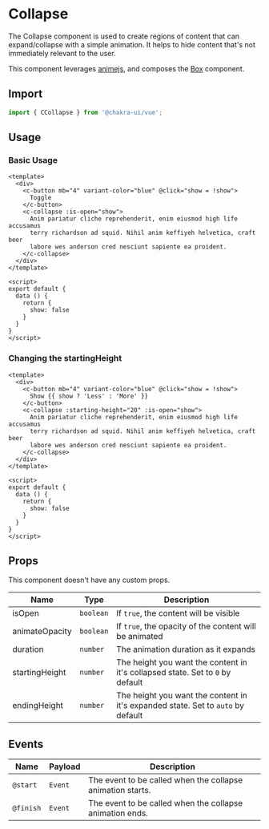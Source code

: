 
<SEO
  title="Collapse"
  description="The Collapse component is used to create regions of content that can expand/collapse with a simple animation. It helps to hide content that's not immediately relevant to the user."
/>

# Collapse

The Collapse component is used to create regions of content that can
expand/collapse with a simple animation. It helps to hide content that's not
immediately relevant to the user.

This component leverages [animejs](https://animejs.com/), and composes the [Box](/box) component.

## Import

```js
import { CCollapse } from '@chakra-ui/vue';
```

## Usage

### Basic Usage

```vue live=true
<template>
  <div>
    <c-button mb="4" variant-color="blue" @click="show = !show">
      Toggle
    </c-button>
    <c-collapse :is-open="show">
      Anim pariatur cliche reprehenderit, enim eiusmod high life accusamus
      terry richardson ad squid. Nihil anim keffiyeh helvetica, craft beer
      labore wes anderson cred nesciunt sapiente ea proident.
    </c-collapse>
  </div>
</template>

<script>
export default {
  data () {
    return {
      show: false
    }
  }
}
</script>
```

### Changing the startingHeight

```vue live=true
<template>
  <div>
    <c-button mb="4" variant-color="blue" @click="show = !show">
      Show {{ show ? 'Less' : 'More' }}
    </c-button>
    <c-collapse :starting-height="20" :is-open="show">
      Anim pariatur cliche reprehenderit, enim eiusmod high life accusamus
      terry richardson ad squid. Nihil anim keffiyeh helvetica, craft beer
      labore wes anderson cred nesciunt sapiente ea proident.
    </c-collapse>
  </div>
</template>

<script>
export default {
  data () {
    return {
      show: false
    }
  }
}
</script>
```


## Props

This component doesn't have any custom props.

| Name             | Type      | Description                                                                                                  |
| ---------------- | --------- | ------------------------------------------------------------------------------------------------------------ |
| isOpen           | `boolean` | If `true`, the content will be visible                                                                       |
| animateOpacity   | `boolean` | If `true`, the opacity of the content will be animated                                                       |
| duration         | `number`  | The animation duration as it expands                                                                         |
| startingHeight   | `number`  | The height you want the content in it's collapsed state. Set to `0` by default                               |
| endingHeight     | `number`  | The height you want the content in it's expanded state. Set to `auto` by default                             |

## Events

| Name       | Payload   | Description                                                                                                  |
| ---------- | --------- | ------------------------------------------------------------------------------------------------------------ |
| `@start`   | `Event`   | The event to be called when the collapse animation starts.                                                   |
| `@finish`  | `Event`   | The event to be called when the collapse animation ends.                                                     |
